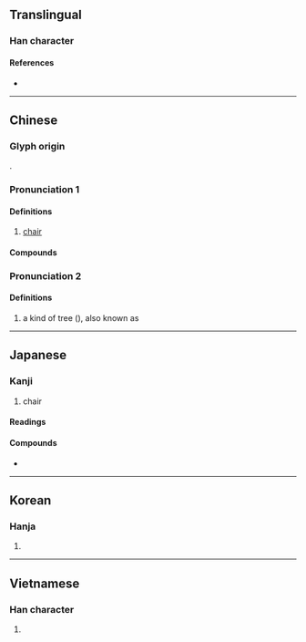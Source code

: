 {{character info/new}}
==Translingual==

===Han character===
{{Han char|rn=75|rad=木|as=08|sn=12|four=44921|canj=DKMR|ids=⿰木奇}}

====References====
* {{Han ref|kx=0535.210|dkj=15009|dj=0923.110|hdz=21228.090|uh=6905|ud=26885|bh=B4C8|bd=46280}}

----

==Chinese==
{{zh-forms}}

===Glyph origin===
{{Han etym}}
{{Han compound|木|奇|c1=s|c2=p|ls=psc}}.

===Pronunciation 1===
{{zh-pron
|m=yǐ
|c=ji2
|h=pfs=yí
|md=
|mn=í
|mn-t=in2
|w=
|mc=2
|oc=1,2
|cat=n
}}

====Definitions====
{{zh-hanzi}}

# [[chair]]
#: {{zh-x|椅子{zi}|chair}}

====Compounds====
{{zh-der|坐紅椅子|坐交椅|座椅|帆布椅|交椅|安樂椅|太師交椅|太師椅|按摩椅|搖椅|椅墊|折椅|椅披|椅子|涼椅|東坡椅兒|桌椅板凳|禪椅|轉椅|鵝項椅|藤椅|電椅|躺椅|紅椅子|輪椅}}

===Pronunciation 2===
{{zh-pron
|m=yī
|c=ji1
|mn=
|mn-t=i1
|mc=1
|oc=n,1
|cat=n
}}

====Definitions====
{{zh-hanzi}}

# a kind of tree ({{taxlink|Idesia polycarpa|species}}), also known as {{zh-l|*山桐子}}

----

==Japanese==

===Kanji===
{{ja-kanji|grade=c|rs=木08}}

# chair

====Readings====
{{ja-readings
|goon=い
|kanon=い
}}

====Compounds====
* {{ja-r|椅%子|い%す|chair}}

----

==Korean==

===Hanja===
{{ko-hanja|hangeul=의|eumhun=|rv=ui|mr=ŭi|y=uy}}

# {{defn|lang=ko|sort=木08}}

----

==Vietnamese==

===Han character===
{{vi-readings|rs=木08|hanviet=[[ghế]], [[ỷ]], [[kỉ]], [[y]]}}

# {{defn|lang=vi|sort=木08}}

{{cln|vi|Han tu}}